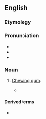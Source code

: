 {{also|Chewie}}
==English==

===Etymology===
{{suffix|en|chew|ie}}

===Pronunciation===
* {{IPA|en|/ˈt͡ʃuː.i/}}
* {{audio|en|EN-AU ck1 chewie.ogg|Audio (AU)}}
* {{hmp|en|chewy}}

===Noun===
{{en-noun|~}}

# {{rfv-sense|en}} {{lb|en|AU|British|informal}} [[chewing gum|Chewing gum]].
#* {{quote-journal|en|title=Ancient chewie leaves experts gobsmacked.|passage=A 5000-year-old piece of chewing gum &ndash; one of the oldest ever to be discovered &ndash; has been found by a British archaeology student.|work=[[w:Sydney Morning Herald|Sydney Morning Herald]]|date=21 August 2007|url=http://www.smh.com.au/news/world/ancient-chewie-leaves-experts-gobsmacked/2007/08/20/1187462176038.html}}

====Derived terms====
* {{l|en|chewie on ya boot}}